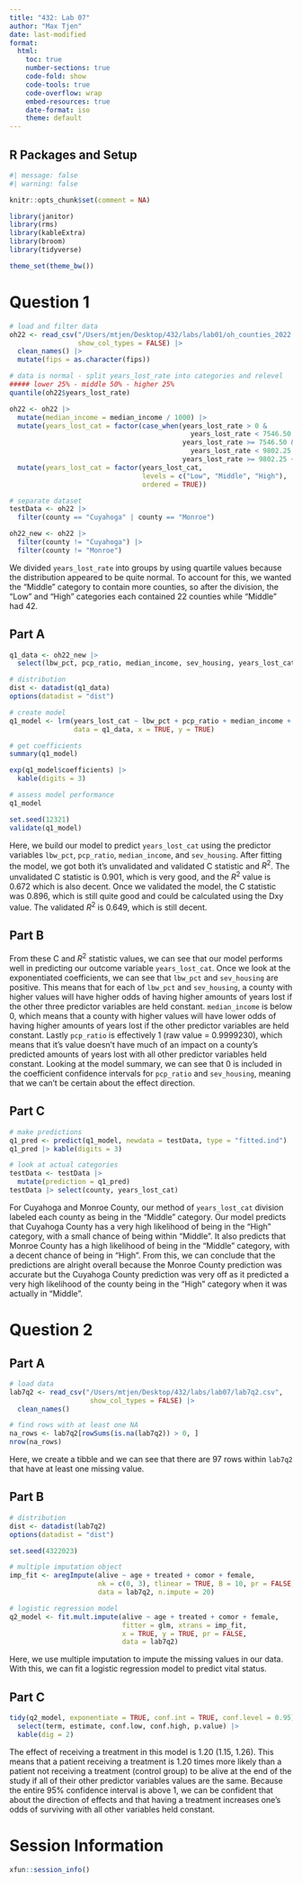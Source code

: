 ```yaml
---
title: "432: Lab 07"
author: "Max Tjen"
date: last-modified
format: 
  html:
    toc: true
    number-sections: true
    code-fold: show
    code-tools: true
    code-overflow: wrap
    embed-resources: true
    date-format: iso
    theme: default
---
```


## R Packages and Setup

```r
#| message: false
#| warning: false

knitr::opts_chunk$set(comment = NA) 

library(janitor) 
library(rms)
library(kableExtra)
library(broom)
library(tidyverse) 

theme_set(theme_bw())
```


# Question 1
```r
# load and filter data
oh22 <- read_csv("/Users/mtjen/Desktop/432/labs/lab01/oh_counties_2022.csv", 
                 show_col_types = FALSE) |>
  clean_names() |>
  mutate(fips = as.character(fips))

# data is normal - split years_lost_rate into categories and relevel
##### lower 25% - middle 50% - higher 25%
quantile(oh22$years_lost_rate)

oh22 <- oh22 |> 
  mutate(median_income = median_income / 1000) |>
  mutate(years_lost_cat = factor(case_when(years_lost_rate > 0 & 
                                             years_lost_rate < 7546.50 ~ "Low",
                                           years_lost_rate >= 7546.50 & 
                                             years_lost_rate < 9802.25 ~ "Middle",
                                           years_lost_rate >= 9802.25 ~ "High"))) |>
  mutate(years_lost_cat = factor(years_lost_cat, 
                                 levels = c("Low", "Middle", "High"),
                                 ordered = TRUE))

# separate dataset
testData <- oh22 |>
  filter(county == "Cuyahoga" | county == "Monroe")

oh22_new <- oh22 |>
  filter(county != "Cuyahoga") |>
  filter(county != "Monroe")
```

We divided `years_lost_rate` into groups by using quartile values because the distribution appeared to be quite normal. To account for this, we wanted the "Middle" category to contain more counties, so after the division, the "Low" and "High" categories each contained 22 counties while "Middle" had 42.

## Part A
```r
q1_data <- oh22_new |>
  select(lbw_pct, pcp_ratio, median_income, sev_housing, years_lost_cat)

# distribution
dist <- datadist(q1_data)
options(datadist = "dist")

# create model 
q1_model <- lrm(years_lost_cat ~ lbw_pct + pcp_ratio + median_income + sev_housing,
                data = q1_data, x = TRUE, y = TRUE)

# get coefficients
summary(q1_model)

exp(q1_model$coefficients) |>
  kable(digits = 3)

# assess model performance
q1_model

set.seed(12321)
validate(q1_model)
```

Here, we build our model to predict `years_lost_cat` using the predictor variables `lbw_pct`, `pcp_ratio`, `median_income`, and `sev_housing`. After fitting the model, we got both it's unvalidated and validated C statistic and $R^2$. The unvalidated C statistic is 0.901, which is very good, and the $R^2$ value is 0.672 which is also decent. Once we validated the model, the C statistic was 0.896, which is still quite good and could be calculated using the Dxy value. The validated $R^2$ is 0.649, which is still decent. 

## Part B
From these C and $R^2$ statistic values, we can see that our model performs well in predicting our outcome variable `years_lost_cat`. Once we look at the exponentiated coefficients, we can see that `lbw_pct` and `sev_housing` are positive. This means that for each of `lbw_pct` and `sev_housing`, a county with higher values will have higher odds of having higher amounts of years lost if the other three predictor variables are held constant. `median_income` is below 0, which means that a county with higher values will have lower odds of having higher amounts of years lost if the other predictor variables are held constant. Lastly `pcp_ratio` is effectively 1 (raw value = 0.9999230), which means that it's value doesn't have much of an impact on a county's predicted amounts of years lost with all other predictor variables held constant. Looking at the model summary, we can see that 0 is included in the coefficient confidence intervals for `pcp_ratio` and `sev_housing`, meaning that we can't be certain about the effect direction.

## Part C
```r
# make predictions
q1_pred <- predict(q1_model, newdata = testData, type = "fitted.ind")
q1_pred |> kable(digits = 3)

# look at actual categories
testData <- testData |>
  mutate(prediction = q1_pred)
testData |> select(county, years_lost_cat)
```

For Cuyahoga and Monroe County, our method of `years_lost_cat` division labeled each county as being in the "Middle" category. Our model predicts that Cuyahoga County has a very high likelihood of being in the "High" category, with a small chance of being within "Middle". It also predicts that Monroe County has a high likelihood of being in the "Middle" category, with a decent chance of being in "High". From this, we can conclude that the predictions are alright overall because the Monroe County prediction was accurate but the Cuyahoga County prediction was very off as it predicted a very high likelihood of the county being in the "High" category when it was actually in "Middle".


# Question 2

## Part A
```r
# load data
lab7q2 <- read_csv("/Users/mtjen/Desktop/432/labs/lab07/lab7q2.csv", 
                    show_col_types = FALSE) |>
  clean_names()

# find rows with at least one NA
na_rows <- lab7q2[rowSums(is.na(lab7q2)) > 0, ]
nrow(na_rows)
```

Here, we create a tibble and we can see that there are 97 rows within `lab7q2` that have at least one missing value.

## Part B
```r
# distribution
dist <- datadist(lab7q2)
options(datadist = "dist")

set.seed(4322023)

# multiple imputation object
imp_fit <- aregImpute(alive ~ age + treated + comor + female,
                      nk = c(0, 3), tlinear = TRUE, B = 10, pr = FALSE,
                      data = lab7q2, n.impute = 20)

# logistic regression model
q2_model <- fit.mult.impute(alive ~ age + treated + comor + female,
                            fitter = glm, xtrans = imp_fit,
                            x = TRUE, y = TRUE, pr = FALSE,
                            data = lab7q2)
```

Here, we use multiple imputation to impute the missing values in our data. With this, we can fit a logistic regression model to predict vital status.

## Part C
```r
tidy(q2_model, exponentiate = TRUE, conf.int = TRUE, conf.level = 0.95) |> 
  select(term, estimate, conf.low, conf.high, p.value) |> 
  kable(dig = 2)
```

The effect of receiving a treatment in this model is 1.20 (1.15, 1.26). This means that a patient receiving a treatment is 1.20 times more likely than a patient not receiving a treatment (control group) to be alive at the end of the study if all of their other predictor variables values are the same. Because the entire 95% confidence interval is above 1, we can be confident that about the direction of effects and that having a treatment increases one's odds of surviving with all other variables held constant.


# Session Information

```r
xfun::session_info()
```
